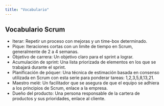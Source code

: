 ```yaml
---
title: "Vocabulario"
---
```

## Vocabulario Scrum

- Iterar: Repetir un proceso con mejoras y un time-box determinado.
- Pique: Iteraciones cortas con un limite de tiempo en Scrum, generalmente de 2 a 4 semanas.
- Objetivo de carrera: Un objetivo claro para el sprint a lograr.
- Acumulación de sprint: Una lista priorizada de elementos en los que se trabajará durante el sprint.
- Planificación de póquer: Una técnica de estimación basada en consenso utilizada en Scrum con esta serie para ponderar tareas: 1,2,3,5,8,13,21.
- Maestro melé: Un facilitador que se asegura de que el equipo se adhiera a los principios de Scrum, enlace a la empresa.
- Dueño del producto: Una persona responsable de la cartera de productos y sus prioridades, enlace al cliente.